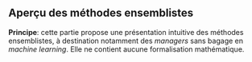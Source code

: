 ::: {.content-visible unless-format="html"}
```{=typst}
#chapter[Aperçu des méthodes ensemblistes]
```
:::

::: {.content-visible when-format="html"}
# Aperçu des méthodes ensemblistes
:::


__Principe__: cette partie propose une présentation intuitive des méthodes ensemblistes, à destination notamment des _managers_ sans bagage en _machine learning_. Elle ne contient aucune formalisation mathématique.




